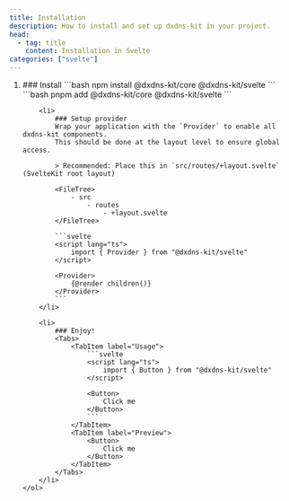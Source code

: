 ```yaml
---
title: Installation
description: How to install and set up dxdns-kit in your project.
head:
  - tag: title
    content: Installation in Svelte
categories: ["svelte"]
---
```



<Steps>
    <ol>
        <li>
            ### Install
            <Tabs>
                <TabItem label="npm" icon="npm">
                    ```bash
                    npm install @dxdns-kit/core @dxdns-kit/svelte
                    ```
                </TabItem>
                <TabItem label="pnpm" icon="pnpm">
                    ```bash
                    pnpm add @dxdns-kit/core @dxdns-kit/svelte
                    ```
                </TabItem>
            </Tabs>
        </li>

        <li>
            ### Setup provider
            Wrap your application with the `Provider` to enable all dxdns-kit components.
            This should be done at the layout level to ensure global access.

            > Recommended: Place this in `src/routes/+layout.svelte` (SvelteKit root layout)

            <FileTree>
                - src
                    - routes
                        - +layout.svelte
            </FileTree>

            ```svelte
            <script lang="ts">
                import { Provider } from "@dxdns-kit/svelte"
            </script>

            <Provider>
                {@render children()}
            </Provider>
            ```
        </li>

        <li>
            ### Enjoy!
            <Tabs>
                <TabItem label="Usage">
                    ```svelte
                    <script lang="ts">
                        import { Button } from "@dxdns-kit/svelte"
                    </script>

                    <Button>
                        Click me
                    </Button>
                    ```
                </TabItem>
                <TabItem label="Preview">
                    <Button>
                        Click me
                    </Button>
                </TabItem>
            </Tabs>
        </li>
    </ol>

</Steps>
